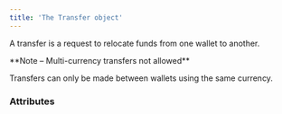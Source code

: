 ```yaml
---
title: 'The Transfer object'  
---
```


  

A transfer is a request to relocate funds from one wallet to another.  

<Note>  
**Note – Multi-currency transfers not allowed** 
  
Transfers can only be made between wallets using the same currency.  
</Note>  

### Attributes  

<Id />  

<Tag />  

<CreationDate />  

<AuthorId1 />  

<CreditedUserId />  

<DebitedFunds6 />  

<CreditedFunds3 />  

<Fees2 />  

<Status1 />  

<ResultCode />  

<ResultMessage />  

<ExecutionDate />  

<Type />  

<Nature />  

<DebitedWalletId />  

<CreditedWalletId1 />